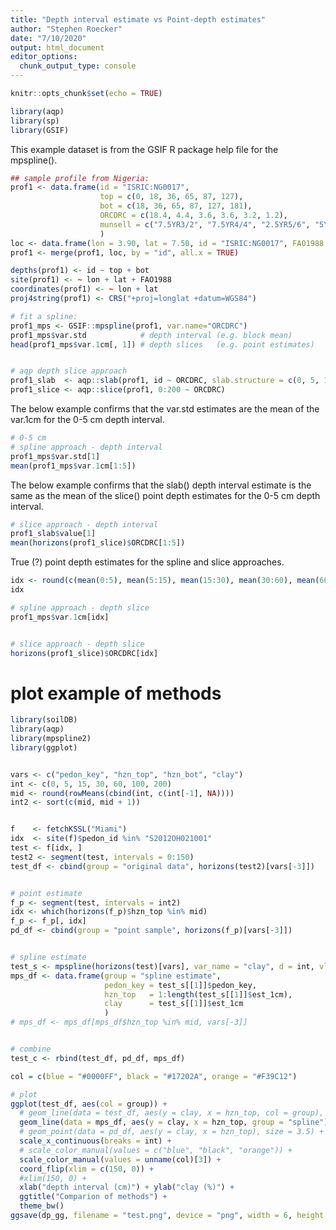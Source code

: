 ```yaml
---
title: "Depth interval estimate vs Point-depth estimates"
author: "Stephen Roecker"
date: "7/10/2020"
output: html_document
editor_options: 
  chunk_output_type: console
---
```


```r
knitr::opts_chunk$set(echo = TRUE)
```


```r

library(aqp)
library(sp)
library(GSIF)

```


This example dataset is from the GSIF R package help file for the mpspline().

```r

## sample profile from Nigeria:
prof1 <- data.frame(id = "ISRIC:NG0017", 
                    top = c(0, 18, 36, 65, 87, 127), 
                    bot = c(18, 36, 65, 87, 127, 181),
                    ORCDRC = c(18.4, 4.4, 3.6, 3.6, 3.2, 1.2),
                    munsell = c("7.5YR3/2", "7.5YR4/4", "2.5YR5/6", "5YR5/8", "5YR5/4", "10YR7/3")
                    )
loc <- data.frame(lon = 3.90, lat = 7.50, id = "ISRIC:NG0017", FAO1988 = "LXp")
prof1 <- merge(prof1, loc, by = "id", all.x = TRUE)

depths(prof1) <- id ~ top + bot
site(prof1) <- ~ lon + lat + FAO1988 
coordinates(prof1) <- ~ lon + lat
proj4string(prof1) <- CRS("+proj=longlat +datum=WGS84")

# fit a spline:
prof1_mps <- GSIF::mpspline(prof1, var.name="ORCDRC")
prof1_mps$var.std            # depth interval (e.g. block mean)
head(prof1_mps$var.1cm[, 1]) # depth slices   (e.g. point estimates)


# aqp depth slice approach
prof1_slab  <- aqp::slab(prof1, id ~ ORCDRC, slab.structure = c(0, 5, 15, 30, 60, 100, 200), slab.fun = mean)
prof1_slice <- aqp::slice(prof1, 0:200 ~ ORCDRC)

```

The below example confirms that the var.std estimates are the mean of the var.1cm for the 0-5 cm depth interval.

```r

# 0-5 cm 
# spline approach - depth interval
prof1_mps$var.std[1]
mean(prof1_mps$var.1cm[1:5])

```

The below example confirms that the slab() depth interval estimate is the same as the mean of the slice() point depth estimates for the 0-5 cm depth interval.


```r

# slice approach - depth interval
prof1_slab$value[1]
mean(horizons(prof1_slice)$ORCDRC[1:5])

```


True (?) point depth estimates for the spline and slice approaches.

```r

idx <- round(c(mean(0:5), mean(5:15), mean(15:30), mean(30:60), mean(60:100), mean(100:200)))
idx

# spline approach - depth slice
prof1_mps$var.1cm[idx]


# slice approach - depth slice
horizons(prof1_slice)$ORCDRC[idx]

```


# plot example of methods

```r

library(soilDB)
library(aqp)
library(mpspline2)
library(ggplot)


vars <- c("pedon_key", "hzn_top", "hzn_bot", "clay")
int <- c(0, 5, 15, 30, 60, 100, 200)
mid <- round(rowMeans(cbind(int, c(int[-1], NA))))
int2 <- sort(c(mid, mid + 1))


f    <- fetchKSSL("Miami")
idx  <- site(f)$pedon_id %in% "S2012OH021001"
test <- f[idx, ]
test2 <- segment(test, intervals = 0:150)
test_df <- cbind(group = "original data", horizons(test2)[vars[-3]])


# point estimate
f_p <- segment(test, intervals = int2)
idx <- which(horizons(f_p)$hzn_top %in% mid)
f_p <- f_p[, idx]
pd_df <- cbind(group = "point sample", horizons(f_p)[vars[-3]])


# spline estimate
test_s <- mpspline(horizons(test)[vars], var_name = "clay", d = int, vlow = min(test$clay), vhigh = max(test$clay))
mps_df <- data.frame(group = "spline estimate",
                     pedon_key = test_s[[1]]$pedon_key, 
                     hzn_top   = 1:length(test_s[[1]]$est_1cm), 
                     clay      = test_s[[1]]$est_1cm
                     )
# mps_df <- mps_df[mps_df$hzn_top %in% mid, vars[-3]]


# combine
test_c <- rbind(test_df, pd_df, mps_df)

col = c(blue = "#0000FF", black = "#17202A", orange = "#F39C12")

# plot
ggplot(test_df, aes(col = group)) +
  # geom_line(data = test_df, aes(y = clay, x = hzn_top, col = group), lwd = 2) +
  geom_line(data = mps_df, aes(y = clay, x = hzn_top, group = "spline"), lwd = 2, linetype = "longdash") +
  # geom_point(data = pd_df, aes(y = clay, x = hzn_top), size = 3.5) +
  scale_x_continuous(breaks = int) +
  # scale_color_manual(values = c("blue", "black", "orange")) +
  scale_color_manual(values = unname(col)[3]) +
  coord_flip(xlim = c(150, 0)) + 
  #xlim(150, 0) +
  xlab("depth interval (cm)") + ylab("clay (%)") +
  ggtitle("Comparion of methods") + 
  theme_bw()
ggsave(dp_gg, filename = "test.png", device = "png", width = 6, height = 5)

```
